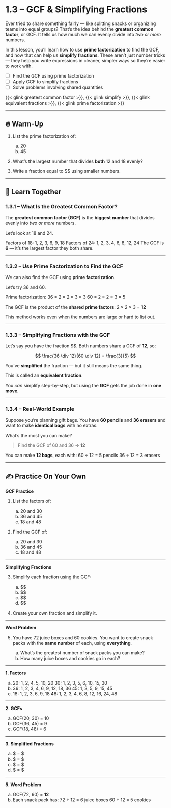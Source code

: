 # 1.3 – GCF & Simplifying Fractions {.unnumbered}

Ever tried to share something fairly — like splitting snacks or organizing teams into equal groups? That’s the idea behind the **greatest common factor**, or GCF. It tells us how much we can evenly divide into *two or more* numbers.

In this lesson, you’ll learn how to use **prime factorization** to find the GCF, and how that can help us **simplify fractions**. These aren’t just number tricks — they help you write expressions in cleaner, simpler ways so they’re easier to work with.

::: {.callout-note icon=false title="🎯 Objectives"}
- [ ] Find the GCF using prime factorization
- [ ] Apply GCF to simplify fractions
- [ ] Solve problems involving shared quantities
:::

::: {.callout-note icon=false title="📚 Vocabulary"}
{{< glink greatest common factor >}}, {{< glink simplify >}}, {{< glink equivalent fractions >}}, {{< glink prime factorization >}}
:::

---

## 🔥 Warm-Up

1. List the prime factorization of:

   a. 20
   b. 45

2. What’s the largest number that divides **both** 12 and 18 evenly?

3. Write a fraction equal to \$\frac{12}{20}\$ using smaller numbers.

---

## 👥 Learn Together

### 1.3.1 – What Is the Greatest Common Factor?

The **greatest common factor (GCF)** is the **biggest number** that divides evenly into *two or more* numbers.

Let’s look at 18 and 24.

Factors of 18: 1, 2, 3, 6, 9, 18
Factors of 24: 1, 2, 3, 4, 6, 8, 12, 24
The GCF is **6** — it’s the largest factor they both share.

---

### 1.3.2 – Use Prime Factorization to Find the GCF

We can also find the GCF using **prime factorization**.

Let’s try 36 and 60.

Prime factorization:
36 = 2 × 2 × 3 × 3
60 = 2 × 2 × 3 × 5

The GCF is the product of the **shared prime factors**:
2 × 2 × 3 = **12**

This method works even when the numbers are large or hard to list out.

---

### 1.3.3 – Simplifying Fractions with the GCF

Let’s say you have the fraction \$\frac{36}{60}\$.
Both numbers share a GCF of **12**, so:

$$
\frac{36 \div 12}{60 \div 12} = \frac{3}{5}
$$

You’ve **simplified** the fraction — but it still means the same thing.

This is called an **equivalent fraction**.

:::{.callout-caution title="Why Not Just Divide by 2?"}
You *can* simplify step-by-step, but using the **GCF** gets the job done in **one move**.
:::

---

### 1.3.4 – Real-World Example

Suppose you’re planning gift bags.
You have **60 pencils** and **36 erasers** and want to make **identical bags** with no extras.

What’s the most you can make?

> Find the GCF of 60 and 36 → **12**

You can make **12 bags**, each with:
60 ÷ 12 = 5 pencils
36 ÷ 12 = 3 erasers

---

## ✍️ Practice On Your Own

**GCF Practice**

1. List the factors of:

   a. 20 and 30
   b. 36 and 45
   c. 18 and 48

2. Find the GCF of:

   a. 20 and 30
   b. 36 and 45
   c. 18 and 48

---

**Simplifying Fractions**

3. Simplify each fraction using the GCF:

   a. \$\frac{18}{27}\$
   b. \$\frac{50}{100}\$
   c. \$\frac{14}{49}\$
   d. \$\frac{48}{60}\$

4. Create your own fraction and simplify it.

---

**Word Problem**

5. You have 72 juice boxes and 60 cookies. You want to create snack packs with the **same number** of each, using **everything**.

   a. What’s the greatest number of snack packs you can make?
   b. How many juice boxes and cookies go in each?

---

::: {.callout-tip icon=false collapse=true title="🔑 Answer Key"}

**1. Factors**

a. 20: 1, 2, 4, 5, 10, 20
30: 1, 2, 3, 5, 6, 10, 15, 30
b. 36: 1, 2, 3, 4, 6, 9, 12, 18, 36
45: 1, 3, 5, 9, 15, 45
c. 18: 1, 2, 3, 6, 9, 18
48: 1, 2, 3, 4, 6, 8, 12, 16, 24, 48

---

**2. GCFs**

a. GCF(20, 30) = 10
b. GCF(36, 45) = 9
c. GCF(18, 48) = 6

---

**3. Simplified Fractions**

a. \$\frac{18}{27} = \frac{2}{3}\$
b. \$\frac{50}{100} = \frac{1}{2}\$
c. \$\frac{14}{49} = \frac{2}{7}\$
d. \$\frac{48}{60} = \frac{4}{5}\$

---

**5. Word Problem**

a. GCF(72, 60) = **12**
b. Each snack pack has:
72 ÷ 12 = 6 juice boxes
60 ÷ 12 = 5 cookies

:::